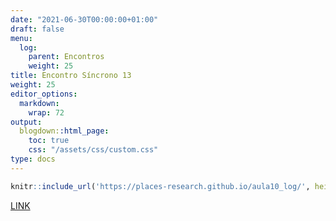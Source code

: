 ```yaml
---
date: "2021-06-30T00:00:00+01:00"
draft: false
menu:
  log:
    parent: Encontros
    weight: 25
title: Encontro Síncrono 13
weight: 25
editor_options: 
  markdown: 
    wrap: 72
output: 
  blogdown::html_page:
    toc: true
    css: "/assets/css/custom.css"
type: docs
---
```



```r
knitr::include_url('https://places-research.github.io/aula10_log/', height = "400px")
```

[LINK](https://places-research.github.io/aula10_log/)

